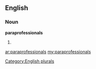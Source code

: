 ==English==

===Noun===
'''paraprofessionals'''

# {{plural of|[[paraprofessional]]}}

[[Category:English plurals]]

[[ar:paraprofessionals]]
[[my:paraprofessionals]]